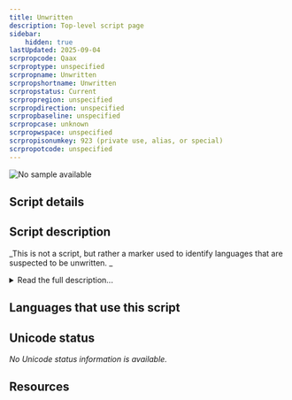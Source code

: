 ```yaml
---
title: Unwritten
description: Top-level script page
sidebar:
    hidden: true
lastUpdated: 2025-09-04
scrpropcode: Qaax
scrproptype: unspecified
scrpropname: Unwritten
scrpropshortname: Unwritten
scrpropstatus: Current
scrpropregion: unspecified
scrpropdirection: unspecified
scrpropbaseline: unspecified
scrpropcase: unknown
scrpropwspace: unspecified
scrpropisonumkey: 923 (private use, alias, or special)
scrpropotcode: unspecified
---
```



![No sample available](../images/nosample.png)



## Script details

<ScriptDetails />

## Script description

_This is not a script, but rather a marker used to identify languages that are suspected to be unwritten. _

<details>
<summary>Read the full description...</summary>It is not an official part of [ISO 15924](http://www.unicode.org/iso15924/). If you have any information on writing systems for these languages, please add the information to the site. Your contributions can be a great help in refining and expanding the ISO 15924 standard.
</details>

## Languages that use this script

<WsList script='Qaax' wsMax='5' />

## Unicode status

_No Unicode status information is available._

## Resources

<ScriptResources detailSummary='seemore' />

